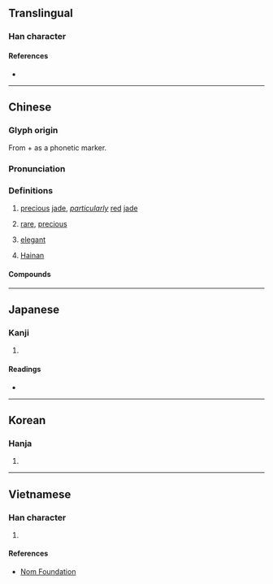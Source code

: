 {{also|琼}}
{{character info/new}}
==Translingual==

===Han character===
{{Han char|rn=96|rad=玉|as=15|sn=18|four=17147|canj=MGNBE|ids=⿰𤣩敻(HT),⿰𤣩夐(GJKV)}}

====References====
* {{Han ref|kx=0744.360|dkj=21328|dj=1153.160|hdz=21143.060|uh=74CA|ud=29898|bh=C3A3|bd=50083}}

----

==Chinese==
{{zh-forms|s=琼}}

===Glyph origin===
{{Han etym}}
From {{m|zh|𤣩||[[side]]-[[jade]]}} + {{m|zh|敻||[[distant]]}} as a phonetic marker.

===Pronunciation===
{{zh-pron
|m=qióng
|m-s=
|c=king4
|c-t=
|g=
|h=pfs=
|j=
|mb=gěng
|md=
|mn=khêng/khiông
|mn_note=khêng - literary; khiông - vernacular
|mn-t=kuang5/kuêng5
|mn-t_note=kuêng5 - Jieyang
|w=3jjion
|x=
|mc=y
|oc=y
|cat=n
}}

===Definitions===
{{zh-hanzi}}

# [[precious]] [[jade]], ''[[particularly]]'' [[red]] [[jade]]
# {{lb|zh|figurative}} [[rare]], [[precious]]
# {{lb|zh|figurative}} [[elegant]]
# {{lb|zh|abbreviation}} [[Hainan]]
#: {{zh-x|入瓊|to come to '''Hainan'''}}

====Compounds====
{{zh-der|瓊斯|布瓊布拉|仙山瓊閣|幼學瓊林|投木報瓊|投瓊|曲瓊|玉佩瓊琚|玉液瓊漿|瑤林瓊樹|瑤臺瓊室|瓊劇|瓊堆玉砌|瓊姿|瓊山|瓊崖海棠|瓊州島|瓊州|瓊州海峽|瓊廚金穴|瓊懷|瓊林|瓊林宴|瓊林玉樹|瓊林玉質|瓊林苑|瓊枝玉樹|瓊枝玉葉|瓊樓玉宇|瓊漿|瓊漿玉液|瓊漿金液|瓊琚|瓊瑤|瓊瑤樓閣|瓊瑰|瓊筵|瓊脂|瓊臺玉宇|瓊臺玉閣|瓊英|瓊華島|瓊葩|瓊軒|瓊閨繡閣|瓊音|瓊麻|碎瓊亂玉}}

----

==Japanese==

===Kanji===
{{ja-kanji|grade=|rs=玉15}}

# {{defn|lang=ja|sort=玉15}}

====Readings====
* {{ja-readings|goon=ぎょう|kanon=けい|kun=たま,に}}

----

==Korean==

===Hanja===
{{ko-hanja|hangeul=경|eumhun=|rv=gyeong|mr=kyŏng|y=kyeng}}

# {{defn|lang=ko|sort=玉15}}

----

==Vietnamese==

===Han character===
{{vi-hantu|[[quỳnh]], [[quạnh]], [[quầng]], [[quýnh]], [[quành]], [[quềnh]], [[lương]]|rs=玉15}}

# {{defn|lang=vi|sort=玉15}}

====References====
* [http://nomfoundation.org/common/nom_details.php?codepoint=74ca Nom Foundation]